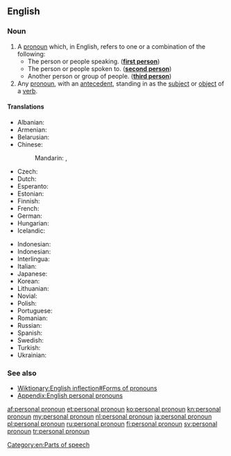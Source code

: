 ==English==

===Noun===
{{wikipedia}}
{{en-noun|head=[[personal]] [[pronoun]]}}

# A [[pronoun]] which, in English, refers to one or a combination of the following:
#* The person or people speaking. ('''[[first person]]''')
#* The person or people spoken to. ('''[[second person]]''')
#* Another person or group of people. ('''[[third person]]''')
# Any [[pronoun]], with an [[antecedent]], standing in as the [[subject]] or [[object]] of a [[verb]].

====Translations====
{{trans-top|part of speech}}
* Albanian: {{t|sq|përemër vetor|m}}
* Armenian: {{t|hy|անձնական դերանուն|tr=anjnakan deranun|sc=Armn}}
* Belarusian: {{t|be|асабовы займеннік|m|tr=asabóvy zajménnik|sc=Cyrl}}
* Chinese:
*: Mandarin: {{t+|cmn|人稱代詞|sc=Hani}}, {{t|cmn|人称代词|tr=rénchēng dàicí|sc=Hani}}
* Czech: {{t|cs|osobní zájmeno|n}}
* Dutch: {{t+|nl|persoonlijk voornaamwoord|n}}
* Esperanto: {{t|eo|persona pronomo}}
* Estonian: {{t|et|isikuline asesõna}}
* Finnish: {{t+|fi|persoonapronomini}}
* French: {{t+|fr|pronom personnel|m}}
* German: {{t+|de|Personalpronomen|n}}
* Hungarian: {{t+|hu|személyes névmás}}
* Icelandic: {{t+|is|persónufornafn|n}}
{{trans-mid}}
* Indonesian: {{t+|id|kata ganti orang}}
* Indonesian: {{t+|id|kata ganti orang}}
* Interlingua: {{t|ia|pronomine personal}}
* Italian: {{t+|it|pronome personale|m}}
* Japanese: {{t|ja|人称代名詞|tr=にんしょうだいめいし, ninshō-daimeishi}}
* Korean: {{t+|ko|인칭대명사|tr=inching-daemyeongsa|sc=Hang}}
* Lithuanian: {{t|lt|asmeninis įvardis|m}}
* Novial: {{t|nov|personal pronomine}}
* Polish: {{t|pl|zaimek osobowy|m}}
* Portuguese: {{t+|pt|pronome pessoal|m}}
* Romanian: {{t|ro|pronume personal|n}}
* Russian: {{t+|ru|личное местоимение|n|tr=líčnoje mestoiménije}}
* Spanish: {{t+|es|pronombre personal|m}}
* Swedish: {{t+|sv|personligt pronomen|n}}
* Turkish: {{t+|tr|kişi zamiri}}
* Ukrainian: {{t|uk|особистий займенник|m|tr=osobýstyj zajménnyk|sc=Cyrl}}
{{trans-bottom}}

===See also===
* [[Wiktionary:English inflection#Forms of pronouns]]
* [[Appendix:English personal pronouns]]

[[Category:en:Parts of speech]]

[[af:personal pronoun]]
[[et:personal pronoun]]
[[ko:personal pronoun]]
[[kn:personal pronoun]]
[[my:personal pronoun]]
[[nl:personal pronoun]]
[[ja:personal pronoun]]
[[pl:personal pronoun]]
[[ru:personal pronoun]]
[[fi:personal pronoun]]
[[sv:personal pronoun]]
[[tr:personal pronoun]]